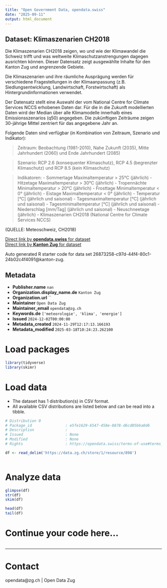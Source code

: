 ```yaml
---
title: "Open Government Data, opendata.swiss"
date: "2025-09-11"
output: html_document
---
```


## Dataset: Klimaszenarien CH2018

Die Klimaszenarien CH2018 zeigen, wo und wie der Klimawandel die Schweiz trifft und was weltweite Klimaschutzanstrengungen dagegen ausrichten können. Dieser Datensatz zeigt ausgewählte Inhalte für den Kanton Zug und angrenzende Gebiete.

Die Klimaszenarien und ihre räumliche Ausprägung werden für verschiedene Fragestellungen in der Klimaanpassung (z.B. Siedlungsentwicklung, Landwirtschaft, Forstwirtschaft) als Hintergrundinformationen verwendet.

Der Datensatz stellt eine Auswahl der vom National Centre for Climate Services NCCS erhobenen Daten dar.
Für die in die Zukunft modellierten Daten wird der Median über alle Klimamodelle innerhalb eines Emissionsszenarios (q50) angegeben. Die zukünftigen Zeiträume zeigen 30-jährige Mittel zentriert für das angegebene Jahr an.

Folgende Daten sind verfügbar (in Kombination von Zeitraum, Szenario und Indikator):

> Zeitraum: Beobachtung (1981-2010), Nahe Zukunft (2035), Mitte Jahrhundert (2060) und Ende Jahrhundert (2085)

> Szenario: RCP 2.6 (konsequenter Klimaschutz), RCP 4.5 (begrenzter Klimaschutz) und RCP 8.5 (kein Klimaschutz)

> Indikatoren:
    - Sommertage Maximaltemperatur > 25°C (jährlich)
    - Hitzetage Maximaltemperatur > 30°C (jährlich)
    - Tropennächte Minimaltemperatur > 20°C (jährlich)
    - Frosttage Minimaltemperatur < 0° (jährlich)
    - Eistage Maximaltemperatur < 0° (jährlich)
    - Temperatur [°C] (jährlich und saisonal)
    - Tagesmaximaltemperatur [°C] (jährlich und saisonal)
    - Tagesminimaltemperatur [°C] (jährlich und saisonal)
    - Niederschlag [mm/Tag] (jährlich und saisonal)
    - Neuschneetage (jährlich)
    - Klimaszenarien CH2018 (National Centre for Climate Services NCCS)

(QUELLE: Meteoschweiz, CH2018)

[Direct link by **opendata.swiss** for dataset](https://opendata.swiss/de/dataset/klimaszenarien-ch20181)<br>
[Direct link by **Kanton Zug** for dataset](https://www.nccs.admin.ch/nccs/de/home/klimawandel-und-auswirkungen/schweizer-klimaszenarien/ch2018---klimaszenarien-fuer-die-schweiz.html)

Auto generated R starter code for data set 26873258-c97d-44f4-80c1-24b02c4f4091@kanton-zug.

## Metadata

- **Publisher.name** `nan`
- **Organization.display_name.de** `Kanton Zug`
- **Organization.url** ``
- **Maintainer** `Open Data Zug`
- **Maintainer_email** `opendata@zg.ch`
- **Keywords.de** `['meteorologie', 'klima', 'energie']`
- **Issued** `2024-12-02T00:00:00`
- **Metadata_created** `2024-11-29T12:17:13.166193`
- **Metadata_modified** `2025-03-18T10:24:23.262100`


# Load packages

```r

library(tidyverse)
library(skimr)

```

# Load data

-   The dataset has 1 distribution(s) in CSV format.
-   All available CSV distributions are listed below and can be read into a tibble.

```r

# Distribution 0
# Package_id               : e5fe1629-6547-458e-8878-d6cd05b6a0d6
# Description              : 
# Issued                   : None
# Modified                 : None
# Rights                   : https://opendata.swiss/terms-of-use#terms_by

df <- read_delim('https://data.zg.ch/store/1/resource/898')



```

# Analyze data

```r

glimpse(df)
str(df)
skim(df)

head(df)
tail(df)

```

# Continue your code here...

```r

```

------------------------------------------------------------------------

# Contact

opendata@zg.ch | Open Data Zug
